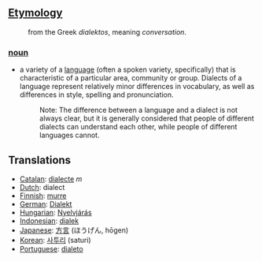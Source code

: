 ==[[Etymology]]==
:from the Greek ''dialektos'', meaning ''conversation''.

===[[noun]]===
*a variety of a [[language]] (often a spoken variety, specifically) that is characteristic of a particular area, community or group. Dialects of a language represent relatively minor differences in vocabulary, as well as differences in style, spelling and pronunciation.
*:Note: The difference between a language and a dialect is not always clear, but it is generally considered that people of different dialects can understand each other, while people of different languages cannot.

==Translations==
*[[Catalan]]: [[dialecte]] ''m''
*[[Dutch]]: dialect
*[[Finnish]]: [[murre]]
*[[German]]: [[Dialekt]]
*[[Hungarian]]: [[Nyelvjárás]]
*[[Indonesian]]: [[dialek]]
*[[Japanese]]: [[方言]] (ほうげん, hōgen)
*[[Korean]]: [[사투리]] (saturi)
*[[Portuguese]]: [[dialeto]]